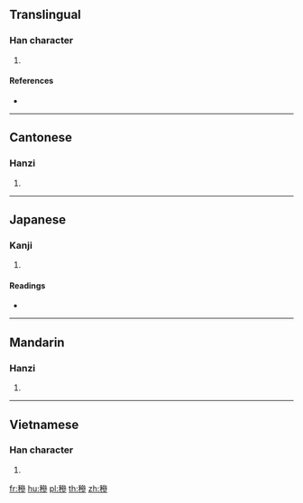 {{character info/new}}
==Translingual==

===Han character===
{{Han char|rn=115|rad=禾|as=11|sn=16|four=23922|canj=HDIIH}}

# {{defn|Han|sort=禾11}}

====References====
* {{Han ref|kx=0859.130|dkj=25256|dj=1284.280|hdz=42631.020|uh=7A47|ud=31303|bh=EAB1|bd=60081}}

----

==Cantonese==

===Hanzi===
{{yue-hanzi|jyut=|y=saam1}}

# {{defn|lang=yue|sort=禾11}}

----

==Japanese==

===Kanji===
{{ja-kanji|grade=|rs=禾11}}

# {{defn|lang=ja|sort=禾11}}

====Readings====
* {{ja-readings|on=[[さん]] (san), [[しん]] (shin)|kun=|nanori=}}

----

==Mandarin==

===Hanzi===
{{cmn-hanzi|pin=[[shān]] ([[shan1]])|wg=shan<sup>1</sup>}}

# {{defn|lang=cmn|sort=禾11}}

----

==Vietnamese==

===Han character===
{{vi-hantu|[[sam]], [[thảm]]|rs=禾11}}

# {{defn|lang=vi|sort=禾11}}

[[fr:穇]]
[[hu:穇]]
[[pl:穇]]
[[th:穇]]
[[zh:穇]]